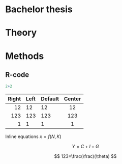 # Bachelor thesis

# Theory

# Methods

## R-code

```r
2+2
```


| Right | Left | Default | Center |
|------:|:-----|---------|:------:|
|    12 | 12   | 12      |   12   |
|   123 | 123  | 123     |  123   |
|     1 | 1    | 1       |   1    |

Inline equations $x=f (N,K)$

$$
Y=C+I+G
$$

$$
123=\frac(\frac)(\theta)
$$
